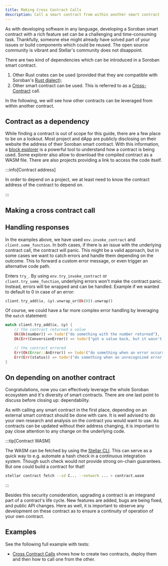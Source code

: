 ```yaml
---
title: Making Cross Contract Calls
description: Call a smart contract from within another smart contract
---
```


As with developing software in any language, developing a Soroban smart contract with a rich feature set can be a challenging and time-consuming task. Thankfully, someone else might already have solved part of your issues or build components which could be reused. The open source community is vibrant and Stellar's community does not disappoint.

There are two kind of dependencies which can be introduced in a Soroban smart contract.

1. Other Rust crates can be used (provided that they are compatible with Soroban's [Rust dialect](../../../learn/encyclopedia/contract-development/rust-dialect.mdx));
2. Other smart contract can be used. This is referred to as a [Cross-Contract](../../../learn/encyclopedia/contract-development/contract-interactions/cross-contract.mdx) call.

In the following, we will see how other contracts can be leveraged from within another contract.

## Contract as a dependency

While finding a contract is out of scope for this guide, there are a few place to be on a lookout. Most project and dApp are publicly disclosing on their website the address of their Soroban smart contract. With this information, a [block explorer](../../../tools/developer-tools/block-explorers.mdx) is a powerful tool to understand how a contract is being used. Some explorer also allow to download the compiled contract as a WASM file. There are also projects providing a link to access the code itself.

:::info[Contract address]

In order to depend on a project, we at least need to know the contract address of the contract to depend on.

:::

## Making a cross contract call

## Handling responses

In the examples above, we have used `env.invoke_contract` and `client.some_function`. In both cases, if there is an issue with the underlying contract call, the contract will panic. This might be a valid approach, but in some cases we want to catch errors and handle them depending on the outcome. This to forward a custom error message, or even trigger an alternative code path.

Enters `try_`. By using `env.try_invoke_contract` or `client.try_some_function`, underlying errors won't make the contract panic. Instead, errors will be wrapped and can be handled. Example if we wanted to default to 0 in case of an error:

```rust
client.try_add(&x, &y).unwrap_or(Ok(0)).unwrap()
```

Of course, we could have a far more complex error handling by leveraging the `match` statement:

```rust
match client.try_add(&x, &y) {
    // the contract returned a value
    Ok(Ok(number)) => todo!("do something with the number returned"),
    Ok(Err(ConversionError)) => todo!("got a value back, but it wasn't a number like we expected"),

    // the contract errored
    Err(Ok(Error::AnError)) => todo!("do something when an error occurs that the contract included in its contract spec"),
    Err(Err(status)) => todo!("do something when an unrecognized error, or system error, occurs"),
}
```

## On depending on another contract

Congratulations, now you can effectively leverage the whole Soroban ecosystem and it's diversity of smart contracts. There are one last point to discuss before closing up: dependability.

As with calling any smart contract in the first place, depending on an external smart contract should be done with care. It is well advised to do your own research and analysis on the contract you would want to use. As contracts can be updated without their address changing, it is important to pay close attention to any change on the underlying code.

:::tip[Contract WASM]

The WASM can be fetched by using the [Stellar CLI](../../../tools/developer-tools/cli). This can serve as a quick way to e.g. automate a hash check in a continuous integration system. Though such check would not provide strong on-chain guarantees. But one could build a contract for that!

```bash
stellar contract fetch --id C... --network ... > contract.wasm
```

:::

Besides this security consideration, upgrading a contract is an integrand part of a contract's life cycle. New features are added, bugs are being fixed, and public API changes. Here as well, it is important to observe any development on these contract as to ensure a continuity of operation of your own contract.

## Examples

See the following full example with tests:

- [Cross Contract Calls](../../smart-contracts/example-contracts/cross-contract-call.mdx) shows how to create two contracts, deploy them and then how to call one from the other.
